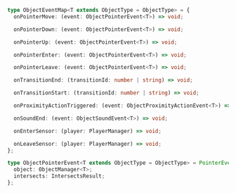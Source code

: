 ```ts
type ObjectEventMap<T extends ObjectType = ObjectType> = {
  onPointerMove: (event: ObjectPointerEvent<T>) => void;

  onPointerDown: (event: ObjectPointerEvent<T>) => void;

  onPointerUp: (event: ObjectPointerEvent<T>) => void;

  onPointerEnter: (event: ObjectPointerEvent<T>) => void;

  onPointerLeave: (event: ObjectPointerEvent<T>) => void;

  onTransitionEnd: (transitionId: number | string) => void;

  onTransitionStart: (transitionId: number | string) => void;

  onProximityActionTriggered: (event: ObjectProximityActionEvent<T>) => void;

  onSoundEnd: (event: ObjectSoundEvent<T>) => void;

  onEnterSensor: (player: PlayerManager) => void;

  onLeaveSensor: (player: PlayerManager) => void;
};
```

```ts
type ObjectPointerEvent<T extends ObjectType = ObjectType> = PointerEvent & {
  object: ObjectManager<T>;
  intersects: IntersectsResult;
};
```
